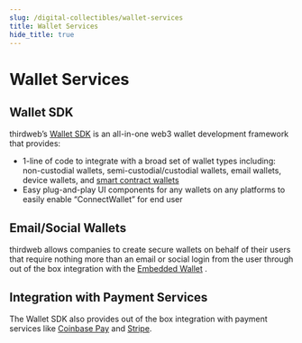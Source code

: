 ```yaml
---
slug: /digital-collectibles/wallet-services
title: Wallet Services
hide_title: true
---
```


# Wallet Services

## Wallet SDK

thirdweb’s [Wallet SDK](/wallet) is an all-in-one web3 wallet development framework that provides:

- 1-line of code to integrate with a broad set of wallet types including: non-custodial wallets, semi-custodial/custodial wallets, email wallets, device wallets, and [smart contract wallets](/wallet/smart-wallet)
- Easy plug-and-play UI components for any wallets on any platforms to easily enable “ConnectWallet” for end user

## Email/Social Wallets

thirdweb allows companies to create secure wallets on behalf of their users that require nothing more than an email or social login from the user through out of the box integration with the [Embedded Wallet](/embedded-wallet) .

## Integration with Payment Services

The Wallet SDK also provides out of the box integration with payment services like [Coinbase Pay](https://portal.thirdweb.com/gamingkit/wallet-actions/fund-wallets) and [Stripe](https://github.com/thirdweb-example/thirdweb-stripe).
